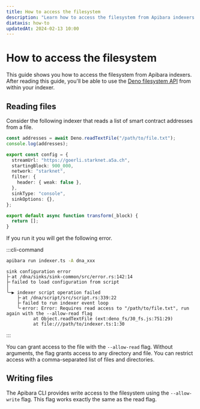 ```yaml
---
title: How to access the filesystem
description: "Learn how to access the filesystem from Apibara indexers."
diataxis: how-to
updatedAt: 2024-02-13 10:00
---
```


# How to access the filesystem

This guide shows you how to access the filesystem from Apibara indexers. After
reading this guide, you'll be able to use the [Deno filesystem
API](https://docs.deno.com/deploy/api/runtime-fs) from within your indexer.

## Reading files

Consider the following indexer that reads a list of smart contract addresses
from a file.

```ts [indexer.ts]
const addresses = await Deno.readTextFile("/path/to/file.txt");
console.log(addresses);

export const config = {
  streamUrl: "https://goerli.starknet.a5a.ch",
  startingBlock: 900_000,
  network: "starknet",
  filter: {
    header: { weak: false },
  },
  sinkType: "console",
  sinkOptions: {},
};

export default async function transform(_block) {
  return [];
}
```

If you run it you will get the following error.

:::cli-command

```bash [Terminal]
apibara run indexer.ts -A dna_xxx
```

```
sink configuration error
├╴at /dna/sinks/sink-common/src/error.rs:142:14
├╴failed to load configuration from script
│
╰─▶ indexer script operation failed
    ├╴at /dna/script/src/script.rs:339:22
    ├╴failed to run indexer event loop
    ╰╴error: Error: Requires read access to "/path/to/file.txt", run again with the --allow-read flag
          at Object.readTextFile (ext:deno_fs/30_fs.js:751:29)
          at file:///path/to/indexer.ts:1:30
```

:::

You can grant access to the file with the `--allow-read` flag. Without
arguments, the flag grants access to any directory and file. You can restrict
access with a comma-separated list of files and directories.

## Writing files

The Apibara CLI provides write access to the filesystem using the `--allow-write` flag.
This flag works exactly the same as the read flag.
